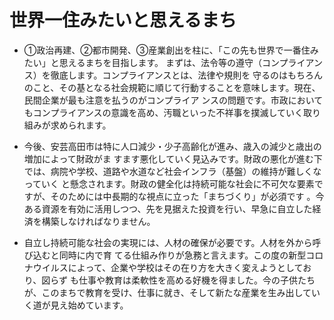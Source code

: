 # 世界一住みたいと思えるまち

 
- ①政治再建、②都市開発、③産業創出を柱に、「この先も世界で一番住みたい」と思えるまちを目指します。
まずは、法令等の遵守（コンプライアンス）を徹底します。コンプライアンスとは、法律や規則を
守るのはもちろんのこと、その基となる社会規範に順じて行動することを意味します。現在、民間企業が最も注意を払うのがコンプライア
ンスの問題です。市政においてもコンプライアンスの意識を高め、汚職といった不祥事を撲滅していく取り組みが求められます。


- 今後、安芸高田市は特に人口減少・少子高齢化が進み、歳入の減少と歳出の増加によって財政がま
すます悪化していく見込みです。財政の悪化が進む下では、病院や学校、道路や水道など社会インフラ（基盤）の維持が難しくなっていく
と懸念されます。財政の健全化は持続可能な社会に不可欠な要素ですが、そのためには中長期的な視点に立った「まちづくり」が必須です
。今ある資源を有効に活用しつつ、先を見据えた投資を行い、早急に自立した経済を構築しなければなりません。 


- 自立し持続可能な社会の実現には、人材の確保が必要です。人材を外から呼び込むと同時に内で育
てる仕組み作りが急務と言えます。この度の新型コロナウイルスによって、企業や学校はその在り方を大きく変えようとしており、図らず
も仕事や教育は柔軟性を高める好機を得ました。今の子供たちが、このまちで教育を受け、仕事に就き、そして新たな産業を生み出してい
く道が見え始めています。
